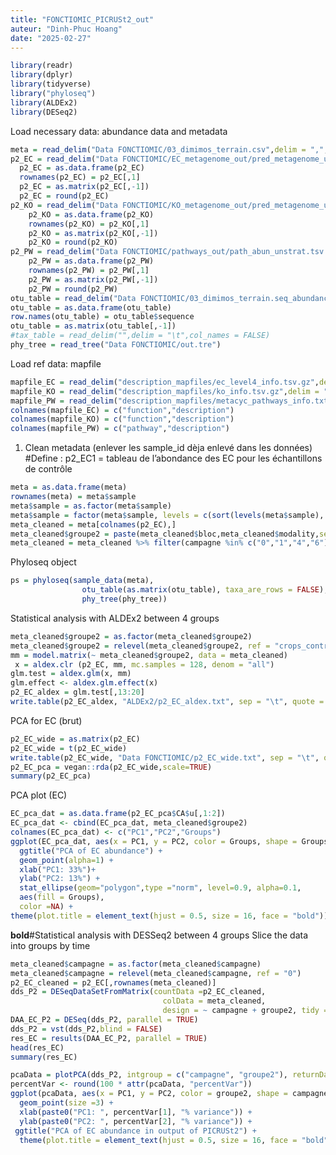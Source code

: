 ---
title: "FONCTIOMIC_PICRUSt2_out"
auteur: "Dinh-Phuc Hoang"
date: "2025-02-27"
---

```{r}
library(readr)
library(dplyr)
library(tidyverse)
library("phyloseq")
library(ALDEx2)
library(DESeq2)
```
Load necessary data: abundance data and metadata
```{r}
meta = read_delim("Data FONCTIOMIC/03_dimimos_terrain.csv",delim = ",",col_names = TRUE)
p2_EC = read_delim("Data FONCTIOMIC/EC_metagenome_out/pred_metagenome_unstrat.tsv.gz",delim = "\t",col_names = TRUE)
  p2_EC = as.data.frame(p2_EC)
  rownames(p2_EC) = p2_EC[,1]
  p2_EC = as.matrix(p2_EC[,-1])
  p2_EC = round(p2_EC)
p2_KO = read_delim("Data FONCTIOMIC/KO_metagenome_out/pred_metagenome_unstrat.tsv.gz",delim = "\t",col_names = TRUE)
    p2_KO = as.data.frame(p2_KO)
    rownames(p2_KO) = p2_KO[,1]
    p2_KO = as.matrix(p2_KO[,-1])
    p2_KO = round(p2_KO)
p2_PW = read_delim("Data FONCTIOMIC/pathways_out/path_abun_unstrat.tsv.gz",delim = "\t",col_names = TRUE)
    p2_PW = as.data.frame(p2_PW)
    rownames(p2_PW) = p2_PW[,1]
    p2_PW = as.matrix(p2_PW[,-1])
    p2_PW = round(p2_PW)
otu_table = read_delim("Data FONCTIOMIC/03_dimimos_terrain.seq_abundance.16S.tsv",delim = "\t",col_names = TRUE)
otu_table = as.data.frame(otu_table)
row.names(otu_table) = otu_table$sequence
otu_table = as.matrix(otu_table[,-1])
#tax_table = read_delim("",delim = "\t",col_names = FALSE)
phy_tree = read_tree("Data FONCTIOMIC/out.tre")
```
Load ref data: mapfile
```{r}
mapfile_EC = read_delim("description_mapfiles/ec_level4_info.tsv.gz",delim = "\t", col_names  = FALSE)
mapfile_KO = read_delim("description_mapfiles/ko_info.tsv.gz",delim = "\t", col_names = FALSE)
mapfile_PW = read_delim("description_mapfiles/metacyc_pathways_info.txt.gz",delim = "\t", col_names = FALSE)
colnames(mapfile_EC) = c("function","description")
colnames(mapfile_KO) = c("function","description")
colnames(mapfile_PW) = c("pathway","description")
```
1) Clean metadata (enlever les sample_id dèja enlevé dans les données)
#Define : p2_EC1 = tableau de l'abondance des EC pour les échantillons de contrôle
```{r}
meta = as.data.frame(meta)
rownames(meta) = meta$sample
meta$sample = as.factor(meta$sample)
meta$sample = factor(meta$sample, levels = c(sort(levels(meta$sample), decreasing = F)))
meta_cleaned = meta[colnames(p2_EC),]
meta_cleaned$groupe2 = paste(meta_cleaned$bloc,meta_cleaned$modality,sep = "_")
meta_cleaned = meta_cleaned %>% filter(campagne %in% c("0","1","4","6"))
```
Phyloseq object
```{r}
ps = phyloseq(sample_data(meta),
                otu_table(as.matrix(otu_table), taxa_are_rows = FALSE),
                phy_tree(phy_tree))
```
Statistical analysis with ALDEx2 between 4 groups
```{r}
meta_cleaned$groupe2 = as.factor(meta_cleaned$groupe2)
meta_cleaned$groupe2 = relevel(meta_cleaned$groupe2, ref = "crops_control")
mm = model.matrix(~ meta_cleaned$groupe2, data = meta_cleaned)
 x = aldex.clr (p2_EC, mm, mc.samples = 128, denom = "all")
glm.test = aldex.glm(x, mm)
glm.effect <- aldex.glm.effect(x)
p2_EC_aldex = glm.test[,13:20]
write.table(p2_EC_aldex, "ALDEx2/p2_EC_aldex.txt", sep = "\t", quote = FALSE, row.names = TRUE, col.names = TRUE)
```
PCA for EC (brut)
```{r}
p2_EC_wide = as.matrix(p2_EC)
p2_EC_wide = t(p2_EC_wide)
write.table(p2_EC_wide, "Data FONCTIOMIC/p2_EC_wide.txt", sep = "\t", quote = FALSE, row.names = TRUE, col.names = TRUE)
p2_EC_pca = vegan::rda(p2_EC_wide,scale=TRUE)
summary(p2_EC_pca)
```
PCA plot (EC)
```{r}
EC_pca_dat = as.data.frame(p2_EC_pca$CA$u[,1:2])
EC_pca_dat <- cbind(EC_pca_dat, meta_cleaned$groupe2)
colnames(EC_pca_dat) <- c("PC1","PC2","Groups")
ggplot(EC_pca_dat, aes(x = PC1, y = PC2, color = Groups, shape = Groups)) +
  ggtitle("PCA of EC abundance") +
  geom_point(alpha=1) +
  xlab("PC1: 33%")+
  ylab("PC2: 13%") +
  stat_ellipse(geom="polygon",type ="norm", level=0.9, alpha=0.1,
  aes(fill = Groups),
  color =NA) +
theme(plot.title = element_text(hjust = 0.5, size = 16, face = "bold"))
```
**bold**#Statistical analysis with DESSeq2 between 4 groups
Slice the data into groups by time

```{r}
meta_cleaned$campagne = as.factor(meta_cleaned$campagne)
meta_cleaned$campagne = relevel(meta_cleaned$campagne, ref = "0")
p2_EC_cleaned = p2_EC[,rownames(meta_cleaned)]
dds_P2 = DESeqDataSetFromMatrix(countData =p2_EC_cleaned,
                                  colData = meta_cleaned,
                                  design = ~ campagne + groupe2, tidy = FALSE)
DAA_EC_P2 = DESeq(dds_P2, parallel = TRUE)
dds_P2 = vst(dds_P2,blind = FALSE)
res_EC = results(DAA_EC_P2, parallel = TRUE)
head(res_EC)
summary(res_EC)
```

```{r}
pcaData = plotPCA(dds_P2, intgroup = c("campagne", "groupe2"), returnData = TRUE)
percentVar <- round(100 * attr(pcaData, "percentVar"))
ggplot(pcaData, aes(x = PC1, y = PC2, color = groupe2, shape = campagne)) +
  geom_point(size =3) +
  xlab(paste0("PC1: ", percentVar[1], "% variance")) +
  ylab(paste0("PC2: ", percentVar[2], "% variance")) +
 ggtitle("PCA of EC abundance in output of PICRUSt2") +
  theme(plot.title = element_text(hjust = 0.5, size = 16, face = "bold"))
```